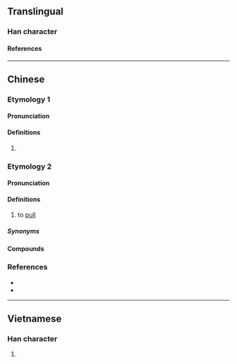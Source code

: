 {{character info}}
==Translingual==

===Han character===
{{Han char|rn=64|rad=手|as=10|sn=13|four=|canj=QHUK|ids=⿰扌臭}}

====References====
{{Han ref|kx=0447.090|dkj=12488|dj=0798.010|hdz=31932.100|uh=641D}}

----

==Chinese==

===Etymology 1===

====Pronunciation====
{{zh-pron
|m=qiǔ
|c=hau2
|cat=
}}

====Definitions====
{{zh-hanzi}}

# {{rfdef|zh}}

===Etymology 2===
{{zh-forms|alt=扭,揪}}

====Pronunciation====
{{zh-pron
|mn=ml,tp,kh,tn,tc,hc,sx,yl,km,mg,pn,sg:khiú/ml,tp,kh,tn,tc,hc,lk,sx,yl,km,mg,sg:giú
|cat=v
}}

====Definitions====
{{zh-hanzi}}

# {{lb|zh|Hokkien}} to [[pull]]

=====Synonyms=====
{{zh-dial|拉}}

====Compounds====
{{zh-der|搝揭|搝大索:khiú-tōa-soh|搝搝搦搦|搝票|搝後跤}}

===References===
* {{R:yue:Jyutping Database}}
* {{thcwd|9508}}

----

==Vietnamese==

===Han character===
{{vi-readings|rs=手10|reading=xỏ}}

# {{rfdef|vi|sort=手10}}
